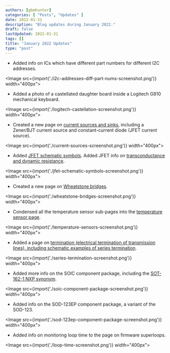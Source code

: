 ```yaml
---
authors: [gbmhunter]
categories: [ "Posts", "Updates" ]
date: 2022-01-31
description: "Blog updates during January 2022."
draft: false
lastUpdated: 2022-01-31
tags: []
title: "January 2022 Updates"
type: "post"
---
```



* Added info on ICs which have different part numbers for different I2C addresses.

<Image src={import('./i2c-addresses-diff-part-nums-screenshot.png')} width="400px"></Image>

* Added a photo of a castellated daughter board inside a Logitech G810 mechanical keyboard. 

<Image src={import('./logitech-castellation-screenshot.png')} width="400px"></Image>

* Created a new page on [current sources and sinks](/electronics/components/current-sources-and-sinks/), including a Zener/BJT current source and constant-current diode (JFET current source).

<Image src={import('./current-sources-screenshot.png')} width="400px"></Image>

* Added [JFET schematic symbols](/electronics/components/transistors/junction-gate-field-effect-transistor-jfets/). Added JFET info on [transconductance and dynamic resistance](/electronics/components/transistors/junction-gate-field-effect-transistor-jfets/).

<Image src={import('./jfet-schematic-symbols-screenshot.png')} width="400px"></Image>

* Created a new page on [Wheatstone bridges](/electronics/circuit-design/wheatstone-bridges/).

<Image src={import('./wheatstone-bridges-screenshot.png')} width="400px"></Image>

* Condensed all the temperature sensor sub-pages into the [temperature sensor page](/electronics/components/sensors/temperature-sensors/).

<Image src={import('./temperature-sensors-screenshot.png')} width="400px"></Image>

* Added a page on [termination (electrical termination of transmission lines), including schematic examples of series termination](/electronics/circuit-design/transmission-lines/termination/). 

<Image src={import('./series-termination-screenshot.png')} width="400px"></Image>

* Added more info on the SOIC component package, including the [SOT-162-1 NXP synonym](/pcb-design/component-packages/sot-162-1-component-package/).

<Image src={import('./soic-component-package-screenshot.png')} width="400px"></Image>

* Added info on the SOD-123EP component package, a variant of the SOD-123.

<Image src={import('./sod-123ep-component-package-screenshot.png')} width="400px"></Image>

* Added info on monitoring loop time to the page on firmware superloops.

<Image src={import('./loop-time-screenshot.png')} width="400px"></Image>
